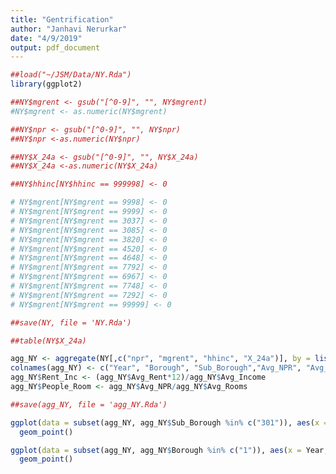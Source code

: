```yaml
---
title: "Gentrification"
author: "Janhavi Nerurkar"
date: "4/9/2019"
output: pdf_document
---
```


```r
##load("~/JSM/Data/NY.Rda")
library(ggplot2)
```

```r
##NY$mgrent <- gsub("[^0-9]", "", NY$mgrent)
#NY$mgrent <- as.numeric(NY$mgrent)

##NY$npr <- gsub("[^0-9]", "", NY$npr)
##NY$npr <-as.numeric(NY$npr)

##NY$X_24a <- gsub("[^0-9]", "", NY$X_24a)
##NY$X_24a <-as.numeric(NY$X_24a)

##NY$hhinc[NY$hhinc == 999998] <- 0

# NY$mgrent[NY$mgrent == 9998] <- 0
# NY$mgrent[NY$mgrent == 9999] <- 0
# NY$mgrent[NY$mgrent == 3037] <- 0
# NY$mgrent[NY$mgrent == 3085] <- 0
# NY$mgrent[NY$mgrent == 3820] <- 0
# NY$mgrent[NY$mgrent == 4520] <- 0
# NY$mgrent[NY$mgrent == 4648] <- 0
# NY$mgrent[NY$mgrent == 7792] <- 0
# NY$mgrent[NY$mgrent == 6967] <- 0
# NY$mgrent[NY$mgrent == 7748] <- 0
# NY$mgrent[NY$mgrent == 7292] <- 0
# NY$mgrent[NY$mgrent == 99999] <- 0

##save(NY, file = 'NY.Rda')

##table(NY$X_24a)
```

```r
agg_NY <- aggregate(NY[,c("npr", "mgrent", "hhinc", "X_24a")], by = list(NY$year,NY$borough, NY$sba), FUN = mean, na.rm = TRUE)
colnames(agg_NY) <- c("Year", "Borough", "Sub_Borough","Avg_NPR", "Avg_Rent", "Avg_Income", "Avg_Rooms")
agg_NY$Rent_Inc <- (agg_NY$Avg_Rent*12)/agg_NY$Avg_Income
agg_NY$People_Room <- agg_NY$Avg_NPR/agg_NY$Avg_Rooms

##save(agg_NY, file = 'agg_NY.Rda')
```

```r
ggplot(data = subset(agg_NY, agg_NY$Sub_Borough %in% c("301")), aes(x = Year, y = Avg_Income), group = 1) +
  geom_point()
```
```r
ggplot(data = subset(agg_NY, agg_NY$Borough %in% c("1")), aes(x = Year, y = Avg_Income), group = 1) +
  geom_point()
```

